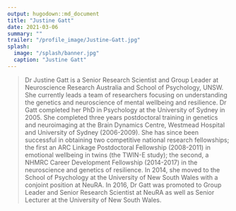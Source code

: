 ```yaml
---
output: hugodown::md_document
title: "Justine Gatt"
date: 2021-03-06
summary: ""
trailer: "/profile_image/Justine-Gatt.jpg"
splash:
  image: "/splash/banner.jpg"
  caption: "Justine Gatt"
---
```


> Dr Justine Gatt is a Senior Research Scientist and Group Leader at Neuroscience Research Australia and School of Psychology, UNSW. She currently leads a team of researchers focusing on understanding the genetics and neuroscience of mental wellbeing and resilience. Dr Gatt completed her PhD in Psychology at the University of Sydney in 2005. She completed three years postdoctoral training in genetics and neuroimaging at the Brain Dynamics Centre, Westmead Hospital and University of Sydney (2006-2009). She has since been successful in obtaining two competitive national research fellowships; the first an ARC Linkage Postdoctoral Fellowship (2008-2011) in emotional wellbeing in twins (the TWIN-E study); the second, a NHMRC Career Development Fellowship (2014-2017) in the neuroscience and genetics of resilience. In 2014, she moved to the School of Psychology at the University of New South Wales with a conjoint position at NeuRA. In 2016, Dr Gatt was promoted to Group Leader and Senior Research Scientist at NeuRA as well as Senior Lecturer at the University of New South Wales.

